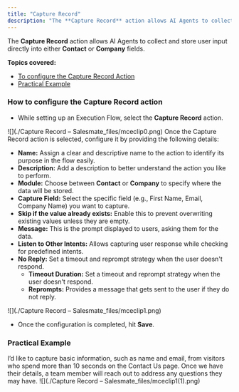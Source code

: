 ```yaml
---
title: "Capture Record"
description: "The **Capture Record** action allows AI Agents to collect and store user input directly into either **Contact** or **Company** fields. ..."
---
```


The **Capture Record** action allows AI Agents to collect and store user input directly into either **Contact** or **Company** fields. 

**Topics covered:**

*   [To configure the Capture Record Action](https://support.salesmate.io/hc/en-us/articles/45880137719833-Capture-Record#h_01JFB84RHPMPZ2NG0171X91QT9)
*   [Practical Example](https://support.salesmate.io/hc/en-us/articles/45880137719833-Capture-Record#h_01JWDSAE284Q7E3FTKTYCC0ER6)

### How to configure the Capture Record action

*   While setting up an Execution Flow, select the **Capture Record** action.

![](./Capture Record – Salesmate_files/mceclip0.png) Once the Capture Record action is selected, configure it by providing the following details:

*   **Name:** Assign a clear and descriptive name to the action to identify its purpose in the flow easily.
*   **Description:** Add a description to better understand the action you like to perform.
*   **Module:** Choose between **Contact** or **Company** to specify where the data will be stored.
*   **Capture Field:** Select the specific field (e.g., First Name, Email, Company Name) you want to capture.
*   **Skip if the value already exists:** Enable this to prevent overwriting existing values unless they are empty.
*   **Message:** This is the prompt displayed to users, asking them for the data.
*   **Listen to Other Intents:** Allows capturing user response while checking for predefined intents.
*   **No Reply:** Set a timeout and reprompt strategy when the user doesn't respond.
    *   **Timeout Duration:** Set a timeout and reprompt strategy when the user doesn't respond.
    *   **Reprompts:** Provides a message that gets sent to the user if they do not reply.

![](./Capture Record – Salesmate_files/mceclip1.png)

*   Once the configuration is completed, hit **Save**.

### Practical Example

I’d like to capture basic information, such as name and email, from visitors who spend more than 10 seconds on the Contact Us page. Once we have their details, a team member will reach out to address any questions they may have. ![](./Capture Record – Salesmate_files/mceclip1(1).png)